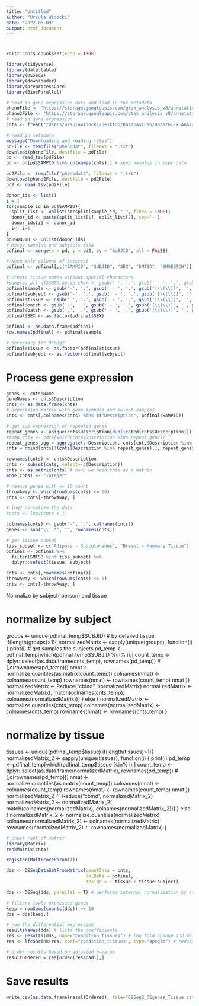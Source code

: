 ```yaml
---
title: "Untitled"
author: "Ursula Widocki"
date: '2022-06-09'
output: html_document
---
```


######################################################################################
#
#
#
######################################################################################


```r
knitr::opts_chunk$set(echo = TRUE)
```

```r
library(tidyverse)
library(data.table)
library(DESeq2)
library(downloader)
library(preprocessCore)
library(BiocParallel)
```

```r
# read in gene expression data and load in the metadata
phenoFile <- "https://storage.googleapis.com/gtex_analysis_v8/annotations/GTEx_Analysis_v8_Annotations_SampleAttributesDS.txt"
pheno2File <- "https://storage.googleapis.com/gtex_analysis_v8/annotations/GTEx_Analysis_v8_Annotations_SubjectPhenotypesDS.txt"
# read in gene expression
cnts <- fread("/Users/ursulawidocki/Desktop/BarabasiLab/Data/GTEx_Analysis_2017-06-05_v8_RNASeQCv1.1.9_gene_reads.gct")

# read in metadata
message("Downloading and reading files")
pdFile <- tempfile("phenodat", fileext = ".txt")
download(phenoFile, destfile = pdFile)
pd <- read_tsv(pdFile)
pd <- pd[pd$SAMPID %in% colnames(cnts),] # keep samples in expr data

pd2File <- tempfile("phenodat2", fileext = ".txt")
download(pheno2File, destfile = pd2File)
pd2 <- read_tsv(pd2File)

donor_ids <- list()
i = 1
for(sample_id in pd$SAMPID){
  split_list <- unlist(strsplit(sample_id, "-", fixed = TRUE))
  donor_id <- paste(split_list[1], split_list[2], sep='-')
  donor_ids[i] <- donor_id
  i<- i+1
}
pd$SUBJID <- unlist(donor_ids)
# Merge samples and subjects data
pdfinal <- merge(x = pd, y = pd2, by = "SUBJID", all = FALSE)

# Keep only columns of interest
pdfinal <- pdfinal[,c("SAMPID", "SUBJID", "SEX", "SMTSD", "SMGEBTCH")]

# Create tissue names without special characters
#samples_all_df$SMTS.no.sp.char <- gsub(' ', '.', gsub(' - ', '.', gsub('[\\(\\)]', '', samples_all_df$SMTS)))
pdfinal$sample <- gsub('-', '.', gsub(' - ', '.', gsub('[\\(\\)]', '', pdfinal$SAMPID)))
pdfinal$subject <- gsub('-', '.', gsub(' - ', '.', gsub('[\\(\\)]', '', pdfinal$SUBJID)))
pdfinal$tissue <- gsub(' ', '.', gsub(' - ', '.', gsub('[\\(\\)]', '', pdfinal$SMTSD)))
pdfinal$batch <- gsub('-', '.', gsub(' - ', '.', gsub('[\\(\\)]', '', pdfinal$SMGEBTCH)))
pdfinal$batch <- gsub(',', '.', gsub(' - ', '.', gsub('[\\(\\)]', '', pdfinal$batch)))
pdfinal$SEX <- as.factor(pdfinal$SEX)

pdfinal <- as.data.frame(pdfinal)
row.names(pdfinal) <- pdfinal$sample

# necessary for DESeq2
pdfinal$tissue <- as.factor(pdfinal$tissue)
pdfinal$subject <- as.factor(pdfinal$subject)
```

# Process gene expression
```r
genes <- cnts$Name
geneNames <- cnts$Description
cnts <- as.data.frame(cnts)
# expression matrix with gene symbols and select samples
cnts <- cnts[,colnames(cnts) %in% c("Description", pdfinal$SAMPID)] 

# get sum expression of repeated genes
repeat_genes <- unique(cnts$Description[duplicated(cnts$Description)])
#temp_cnts <- cnts[which(cnts$Description %in% repeat_genes),]
repeat_genes_agg = aggregate(.~Description, cnts[cnts$Description %in% repeat_genes,], sum)
cnts = rbind(cnts[!(cnts$Description %in% repeat_genes),], repeat_genes_agg)

rownames(cnts) <- cnts$Description
cnts <- subset(cnts, select=-c(Description))
cnts <- as.matrix(cnts) # now, we need this as a matrix
mode(cnts) <- "integer"

# remove genes with <= 10 count
throwAway <- which(rowSums(cnts) <= 10) 
cnts <- cnts[-throwAway, ]

# log2 normalize the data
#cnts <- log2(cnts + 1)

colnames(cnts) <- gsub('-', '.', colnames(cnts))
genes <- sub("\\..*", "", rownames(cnts))
```

```r
# get tissue subset
tiss_subset <- c("Adipose - Subcutaneous", "Breast - Mammary Tissue")
pdfinal <- pdfinal %>% 
  filter(SMTSD %in% tiss_subset) %>%
  dplyr::select(tissue, subject)

cnts <- cnts[,rownames(pdfinal)]
throwAway <- which(rowSums(cnts) <= 5) 
cnts <- cnts[-throwAway, ]

```


Normalize by subject( person) and tissue

# normalize by subject

groups <- unique(pdfinal_temp$SUBJID) # by detailed tissue
if(length(groups)>1){
      normalizedMatrix <- sapply(unique(groups), function(i) {
        print(i)
        # get samples the subjects
        pd_temp <- pdfinal_temp[which(pdfinal_temp$SUBJID %in% i),]
        count_temp <- dplyr::select(as.data.frame(cnts_temp), rownames(pd_temp)) #[,c(rownames(pd_temp))]
        nmat <- normalize.quantiles(as.matrix(count_temp))
        colnames(nmat) <- colnames(count_temp)
        rownames(nmat) <- rownames(count_temp)
        nmat
      })
      normalizedMatrix <- Reduce("cbind", normalizedMatrix)
      normalizedMatrix <- normalizedMatrix[, match(colnames(cnts_temp),
                                                   colnames(normalizedMatrix))]
    } else {
      normalizedMatrix <- normalize.quantiles(cnts_temp)
      colnames(normalizedMatrix) <- colnames(cnts_temp)
      rownames(nmat) <- rownames(cnts_temp)
    }




# normalize by tissue

tissues <- unique(pdfinal_temp$tissue)
if(length(tissues)>1){
      normalizedMatrix_2 <- sapply(unique(tissues), function(i) {
        print(i)
        pd_temp <- pdfinal_temp[which(pdfinal_temp$tissue %in% i),]
        count_temp <- dplyr::select(as.data.frame(normalizedMatrix), rownames(pd_temp)) #[,c(rownames(pd_temp))]
        nmat <- normalize.quantiles(as.matrix(count_temp))
        colnames(nmat) <- colnames(count_temp)
        rownames(nmat) <- rownames(count_temp)
        nmat
      })
      normalizedMatrix_2 <- Reduce("cbind", normalizedMatrix_2)
      normalizedMatrix_2 <- normalizedMatrix_2[, match(colnames(normalizedMatrix),
                                                   colnames(normalizedMatrix_2))]
    } else {
      normalizedMatrix_2 <- normalize.quantiles(normalizedMatrix)
      colnames(normalizedMatrix_2) <- colnames(normalizedMatrix)
      rownames(normalizedMatrix_2) <- rownames(normalizedMatrix)
    }

```r
# check rank of matrix
library(Matrix)
rankMatrix(cnts)
```


```r
register(MulticoreParam(4))

dds <- DESeqDataSetFromMatrix(countData = cnts,
                              colData = pdfinal,
                              design = ~ tissue + tissue:subject)

dds <- DESeq(dds, parallel = T) # performs internal normalization by sampl

# filters lowly expressed genes
keep = rowSums(counts(dds)) >= 10
dds = dds[keep,]

```

```r
# run the differential expression
resultsNames(dds) # lists the coefficients
res <- results(dds, name="condition_tissues") # log fold change and Wald test
res <- lfcShrink(res, coef="condition_tissues", type="apeglm") # reduces noise due to variance

# order results based on adjusted p-value
resultOrdered = res[order(res$padj),]
```

# Save results
```r
write.csv(as.data.frame(resultOrdered), file="DESeq2_DEgenes_Tissue.csv")
```









